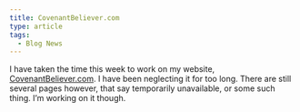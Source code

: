 ```yaml
---
title: CovenantBeliever.com
type: article
tags:
  - Blog News
---
```


I have taken the time this week to work on my website, [CovenantBeliever.com](http://www.covenantbeliever.com). I have been neglecting it for too long. There are still several pages however, that say temporarily unavailable, or some such thing. I’m working on it though.
